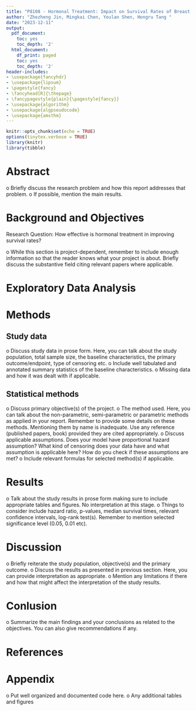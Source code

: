 ```yaml
---
title: "P8108 - Hormonal Treatment: Impact on Survival Rates of Breast Cancer"
author: "Zhezheng Jin, Mingkai Chen, Youlan Shen, Hongru Tang "
date: "2023-12-11"
output:
  pdf_document:
    toc: yes
    toc_depth: '2'
  html_document:
    df_print: paged
    toc: yes
    toc_depth: '2'
header-includes:
- \usepackage{fancyhdr}
- \usepackage{lipsum}
- \pagestyle{fancy}
- \fancyhead[R]{\thepage}
- \fancypagestyle{plain}{\pagestyle{fancy}}
- \usepackage{algorithm}
- \usepackage{algpseudocode}
- \usepackage{amsthm}
---
```


```r
knitr::opts_chunk$set(echo = TRUE)
options(tinytex.verbose = TRUE)
library(knitr)
library(tibble)
```

\newpage 

# Abstract

o Briefly discuss the research problem and how this report addresses that problem.
o If possible, mention the main results.

# Background and Objectives

Research Question:
How effective is hormonal treatment in improving survival rates?

o While this section is project-dependent, remember to include enough information so
that the reader knows what your project is about. Briefly discuss the substantive field
citing relevant papers where applicable.


# Exploratory Data Analysis



# Methods

## Study data
o Discuss study data in prose form. Here, you can talk about the study population, total
sample size, the baseline characteristics, the primary outcome/endpoint, type of
censoring etc.
o Include well tabulated and annotated summary statistics of the baseline
characteristics.
o Missing data and how it was dealt with if applicable.

## Statistical methods
o Discuss primary objective(s) of the project.
o The method used. Here, you can talk about the non-parametric, semi-parametric or
parametric methods as applied in your report. Remember to provide some details on these methods. Mentioning them by name is inadequate. Use any reference (published
papers, book) provided they are cited appropriately.
o Discuss applicable assumptions. Does your model have proportional hazard
assumption? What kind of censoring does your data have and what assumption is
applicable here? How do you check if these assumptions are met?
o Include relevant formulas for selected method(s) if applicable.


\newpage

# Results

o Talk about the study results in prose form making sure to include appropriate tables
and figures. No interpretation at this stage.
o Things to consider include hazard ratio, p-values, median survival times, relevant
confidence intervals, log-rank test(s). Remember to mention selected significance
level (0.05, 0.01 etc).


# Discussion 

o Briefly reiterate the study population, objective(s) and the primary outcome.
o Discuss the results as presented in previous section. Here, you can provide
interpretation as appropriate.
o Mention any limitations if there and how that might affect the interpretation of the
study results.

# Conlusion

o Summarize the main findings and your conclusions as related to the objectives. You
can also give recommendations if any.

\newpage
# References


\newpage 
# Appendix {-}

o Put well organized and documented code here.
o Any additional tables and figures

